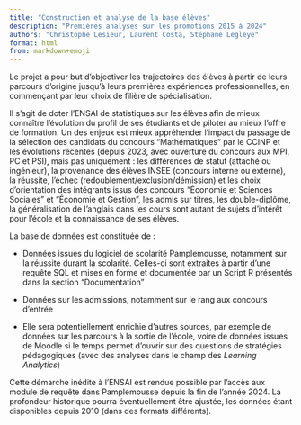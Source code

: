 ```yaml
---
title: "Construction et analyse de la base élèves"
description: "Premières analyses sur les promotions 2015 à 2024"
authors: "Christophe Lesieur, Laurent Costa, Stéphane Legleye"
format: html
from: markdown+emoji
---
```


Le projet a pour but d'objectiver les trajectoires des élèves à partir de leurs parcours d'origine jusqu'à leurs premières expériences professionnelles, en commençant par leur choix de filière de spécialisation.

Il s'agit de doter l'ENSAI de statistiques sur les élèves afin de mieux connaître l'évolution du profil de ses étudiants et de piloter au mieux l'offre de formation. Un des enjeux est mieux appréhender l'impact du passage de la sélection des candidats du concours "Mathématiques" par le CCINP et les évolutions récentes (depuis 2023, avec ouverture du concours aux MPI, PC et PSI), mais pas uniquement : les différences de statut (attaché ou ingénieur), la provenance des élèves INSEE (concours interne ou externe), la réussite, l'échec (redoublement/exclusion/démission) et les choix d'orientation des intégrants issus des concours "Économie et Sciences Sociales" et "Économie et Gestion", les admis sur titres, les double-diplôme, la généralisation de l'anglais dans les cours sont autant de sujets d'intérêt pour l'école et la connaissance de ses élèves.

La base de données est constituée de :

-   Données issues du logiciel de scolarité Pamplemousse, notamment sur la réussite durant la scolarité. Celles-ci sont extraites à partir d'une requête SQL et mises en forme et documentée par un Script R présentés dans la section "Documentation"

-   Données sur les admissions, notamment sur le rang aux concours d'entrée

-   Elle sera potentiellement enrichie d'autres sources, par exemple de données sur les parcours à la sortie de l'école, voire de données issues de Moodle si le temps permet d'ouvrir sur des questions de stratégies pédagogiques (avec des analyses dans le champ des *Learning Analytics*)

Cette démarche inédite à l'ENSAI est rendue possible par l'accès aux module de requête dans Pamplemousse depuis la fin de l'année 2024. La profondeur historique pourra éventuellement être ajustée, les données étant disponibles depuis 2010 (dans des formats différents).
